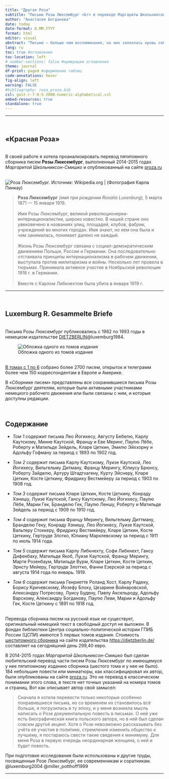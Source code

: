 ```yaml
---
title: "Другая Роза"
subtitle: "Письма Розы Люксембург <br> в переводе Маргариты Школьниксон-Смишко"
author: "Анастасия Богданова"
date: today
date-format: D.MM.YYYY
format: html
editor: visual
abstract: "Письма — больше чем воспоминания, на них запеклась кровь событий, это — само прошедшее, как оно было, задержанное и нетленное. (*А.И. Герцен. Былое и думы.*)"
lang: ru
toc: true #оглавление
toc-location: left
# number-sections: false #нумерация оглавления
theme: journal
df-print: paged #оформление таблиц
code-annotations: hover
fig-align: left
warning: FALSE
#bibliography: roza_proza.bib
csl: gost-r-7-0-5-2008-numeric-alphabetical.csl
embed-resources: true
standalone: true
---
```


------------------------------------------------------------------------

<br/>

## «Красная Роза»

<br/> В своей работе я хотела проанализировать перевод пятитомного сборника писем **Розы Люксембург**, выполненный 2014-2015 годах *Маргаритой Школьниксон-Смишко* и опубликованный на сайте [proza.ru](https://proza.ru/avtor/cnamibog)

<br/> ![Роза Люксембург. Источник: Wikipedia.org \| (Фотография Карла Пинкау)](https://upload.wikimedia.org/wikipedia/commons/thumb/5/52/Rosa_Luxemburg.jpg/440px-Rosa_Luxemburg.jpg)

> **Роза Люксембург** *(имя при рождении Rosalia Luxenburg),* 5 марта 1871 — 15 января 1919. <br/> <br>Имя Розы Люксембург, великой революционерки-интернационалистки, широко известно. В нашей стране оно увековечено в названиях улиц, площадей, клубов, фабрик, учреждений во многих городах. Имя знают, но кем она была и чем занималась, понимает далеко не каждый. <br/> <br>Жизнь Розы Люксембург связана с социал-демократическим движением Польши, России и Германии. Она последовательно отстаивала принципы интернационализма в рабочем движении, выступала против милитаризма и войны. Несколько лет провела в тюрьмах. Принимала активное участие в Ноябрьской революции 1918 г. в Германии. <br/> <br>Вместе с Карлом Либкнехтом была убита в январе 1919 г.

------------------------------------------------------------------------

<br/>

## Luxemburg R. Gesammelte Briefe

<br/> Письма Розы Люксембург публиковались с 1982 по 1993 годы в немецком издательстве [DIETZBERLIN](https://dietzberlin.de/)@luxemburg1984.

![Обложка одного из томов издания](https://dietzberlin.de/wp-content/uploads/2020/03/cover_9783320018252-768x1105.jpg)

<br/> [В томах с 1 по 6](https://dietzberlin.de/produkt/gesammelte-briefe-gesammelte-briefe-band-1-6/) собрано более 2700 писем, открыток и телеграмм более чем 150 корреспондентам в Европе и Америке.

В «Сборнике писем» представлены все сохранившиеся письма Розы Люксембург деятелям, которые были активными участниками немецкого рабочего движения или были связаны с ним, и которые доступны редакции.

<br/>


## Содержание

-   *Том 1* содержит письма Лео Йогихесу, Августу Бебелю, Карлу Каутскому, Минне Каутской, Францу и Еве Меринг, Паулю Лёбе, Роберту и Матильде Зейдель, Кларе Цеткин, Эмилю Эйххорну и Адольфу Гофману за период с 1893 по 1902 год.

-   *Том 2* содержит письма Карлу Каутскому, Луизе Каутской, Лео Йогихесу, Вильгельму Дитману, Францу Мерингу, Юлиусу Брюнсу, Роберту Зайделю, Артуру Штадтхагену, Курту Эйснеру, Кларе Цеткин, Косте Цеткину, Фридриху Вестмейеру за период с 1903 по 1908 год.

-   *Том 3* содержит письма Кларе Цеткин, Косте Цеткину, Конраду Хэнишу, Луизе Каутской, Гансу Каутскому, Лео Йогихесу, Паулю Лёбе, Марии Гек, Бранделю Гек, Паулю Леншу, Роберту и Матильде Зейдель за период с 1909 по 1910 год.

-   *Том 4* содержит письма Францу Мерингу, Вильгельму Диттману, Бранделю Геку, Конраду Хэнишу, Лео Йогихесу, Луизе Каутской, Вальтеру Стоккеру, Фридриху Вестмейеру, Кларе Цеткин, Косте Цеткину, Гертруде Злотко, Юлиану Мархлевскому за период с 1911 по июль 1914 года.

-   *Том 5* содержит письма Карлу Либкнехту, Софи Либкнехт, Гансу Дифенбаху, Матильде Якоб, Луизе Каутской, Францу Мерингу, Марте Розенбаум, Матильде Вурм, Кларе Цеткин, Косте Цеткин, Эрнсту Мейеру, Гертруде Злоттко, Фанни Езерской за период с августа 1914 года по январь. 1919.

-   *Том 6* содержит письма Генриетте Роланд Хост, Карлу Радеку, Борису Кричевскому, Йозефу Блоху, Цезарине Войнаровской, Александру Потресову, Луису Будену, Павлу Аксельроду, Адольфу Варскому, Александру Богданову, Паулю Леви, Марии и Адольфу Гек, Косте Цеткину с 1891 по 1918 год.

<br/> Перевода сборника писем на русский язык не существует, оригинальный немецкий текст в свободный доступ не выложен. В фондах библиотеки Центра социально-политической истории ГПИБ России (ЦСПИ) имеются 5 первых томов издания. Стоимость [шеститомного сборника](https://dietzberlin.de/produkt/gesammelte-briefe-gesammelte-briefe-band-1-6/) на сайте издательства <https://dietzberlin.de/> составляет на сегодняшний день 299,40 евро.

В 2014-2015 годах *Маргаритой Школьниксон-Смишко* был сделан любительский перевод части писем Розы Люксембург по имеющемуся у нее пятитомному изданию сборника (шестого тома и у нее не было). 184 небольшие повести или миниатюры, как классифицировал их автор, были опубликованы на сайте [proza.ru](https://proza.ru/avtor/cnamibog&s=0&book=45#45). Это не перевод в классическом понимании этого слова, в тексте нет точных указаний на номера томов и страниц. Вот как описывает автор свой замысел:

> Сначала я хотела перевести только некоторые особенно понравившиеся письма, но со временем их становилось всё больше, я погрузилась в ту эпоху, и у меня возникла мысль написать о Розе документальную повесть в письмах. О ней уже есть биографическая книга польского автора, но в ней был сделан совсем другой акцент. Хотя о Розе невозможно рассказывать без учёта её участия в политике, стремления изменить общество к лучшему, я постараюсь свести такие сведения к минимуму. Для меня Роза в первую очередь неординарная женщина, о ней и будет повесть.

При подготовке исследования были использованы и другие труды, посвященные Розе Люксембург, ее современникам и соратникам. @luxemburg2004 @miller_potthoff1999

------------------------------------------------------------------------